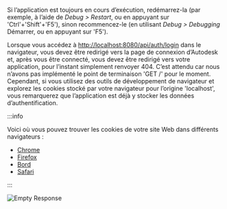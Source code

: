 Si l’application est toujours en cours d’exécution, redémarrez-la (par exemple, à l’aide de _Debug > Restart_,
ou en appuyant sur 'Ctrl'+'Shift'+'F5'), sinon recommencez-le (en utilisant _Debug > Debugging_ Démarrer,
ou en appuyant sur 'F5').

Lorsque vous accédez à [http://localhost:8080/api/auth/login](http://localhost:8080/api/auth/login)
dans le navigateur, vous devez être redirigé vers la page de connexion d’Autodesk et, après vous être connecté, vous devez
être redirigé vers votre application, pour l’instant simplement renvoyer 404. C’est attendu car nous n’avons pas
implémenté le point de terminaison 'GET /' pour le moment. Cependant, si vous utilisez des outils de développement de navigateur et explorez les cookies
stocké par votre navigateur pour l’origine 'localhost', vous remarquerez que l’application est déjà
y stocker les données d’authentification.



:::info

Voici où vous pouvez trouver les cookies de votre site Web dans différents navigateurs :
- [Chrome](https://developer.chrome.com/docs/devtools/storage/sessionstorage/)
- [Firefox](https://developer.mozilla.org/en-US/docs/Tools/Storage_Inspector/Cookies)
- [Bord](https://docs.microsoft.com/en-us/microsoft-edge/devtools-guide-chromium/storage/cookies)
- [Safari](https://developer.apple.com/safari/tools/)


:::



![Empty Response](../../dotnet/auth/empty-response.webp)
